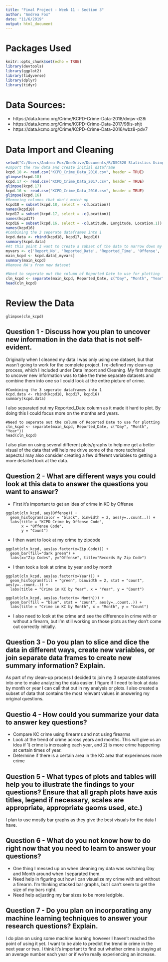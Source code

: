 ---
title: "Final Project - Week 11 - Section 3"
author: "Andrea Fox"
date: "11/6/2019"
output: html_document
---

# Packages Used
```{r setup, include=FALSE}
knitr::opts_chunk$set(echo = TRUE)
library(devtools)
library(ggplot2)
library(tidyverse)
library(dplyr)
library(tidyr)
```

# Data Sources:
* https://data.kcmo.org/Crime/KCPD-Crime-Data-2018/dmjw-d28i
* https://data.kcmo.org/Crime/KCPD-Crime-Data-2017/98is-shjt
* https://data.kcmo.org/Crime/KCPD-Crime-Data-2016/wbz8-pdv7

# Data Import and Cleaning
```{r Data Clean}
setwd("C:/Users/Andrea Fox/OneDrive/Documents/R/DSC520 Statistics Using R")
#Import the raw data and create initial dataframe
kcpd.18 <- read.csv("KCPD_Crime_Data_2018.csv", header = TRUE)
glimpse(kcpd.18)
kcpd.17 <- read.csv("KCPD_Crime_Data_2017.csv", header = TRUE)
glimpse(kcpd.17)
kcpd.16 <- read.csv("KCPD_Crime_Data_2016.csv", header = TRUE)
glimpse(kcpd.16)
#Removing columns that don't match up
kcpd18 = subset(kcpd.18, select = -c(Location))
names(kcpd18)
kcpd17 = subset(kcpd.17, select = -c(Location))
names(kcpd17)
kcpd16 = subset(kcpd.16, select = -c(Latitude, Longitude, Location.1))
names(kcpd16)
#Combining the 3 seperate dataframes into 1
kcpd.data <- rbind(kcpd18, kcpd17, kcpd16)
summary(kcpd.data)
#At this point I want to create a subset of the data to narrow down my data.
myvars <- c('Report_No', 'Reported_Date', 'Reported_Time', 'Offense', 'Description', 'Zip.Code', 'Area', 'Firearm.Used.Flag')
main_kcpd <- kcpd.data[,myvars]
summary(main_kcpd)
#Remove NA's from new dataset

#Need to seperate out the column of Reported Date to use for plotting
cln_kcpd <- separate(main_kcpd, Reported_Date, c("Day", "Month", "Year"))
head(cln_kcpd)
```

# Review the Data

```
glimpse(cln_kcpd)
```


## Question 1 - Discuss how you plan to uncover new information in the data that is not self-evident. 

Originally when I cleaned my data I was only using one dataset, but that wasn't going to work for the complete project. I re-defined my clean-up process, which I included under Data Import and Cleaning. My first thought to uncover new information was to take the three separate datasets and combine them into one so I could look at the entire picture of crime. 

```
#Combining the 3 seperate dataframes into 1
kcpd.data <- rbind(kcpd18, kcpd17, kcpd16)
summary(kcpd.data)
```
I also separated out my Reported_Date column as it made it hard to plot. By doing this I could focus more on the months and years. 
```
#Need to seperate out the column of Reported Date to use for plotting
cln_kcpd <- separate(main_kcpd, Reported_Date, c("Day", "Month", "Year"))
head(cln_kcpd)
```
I also plan on using several different plots/graphs to help me get a better visual of the data that will help me drive some of the more technical aspects.I may also consider creating a few different variables to getting a more detailed look at the data.

## Question 2 - What are different ways you could look at this data to answer the questions you want to answer?

* First it's important to get an idea of crime in KC by Offense

```
ggplot(cln_kcpd, aes(Offense)) + 
  geom_histogram(color = "black", binwidth = 2, aes(y=..count..)) +
  labs(title = "KCPD Crime by Offense Code",
       x = "Offense Code",
       y = "Count")
```

* I then want to look at my crime by zipcode

```
ggplot(cln_kcpd, aes(as.factor(x=Zip.Code))) +
  geom_bar(fill="dark green") +
  labs(x="Zip Codes", y="Offense", title="Records By Zip Code")
```

* I then took a look at crime by year and by month

```
ggplot(cln_kcpd, aes(as.factor(x=Year))) + 
  geom_histogram(fill = "green", binwidth = 2, stat = "count", aes(y=..count..)) +
  labs(title = "Crime in KC by Year", x = "Year", y = "Count")

ggplot(cln_kcpd, aes(as.factor(x= Month))) + 
  geom_bar(fill = "blue", stat = "count", aes(y=..count..)) +
  labs(title = "Crime in KC by Month", x = "Month", y = "Count")
```

* I also need to look at the crime and see the difference in crime with or without a firearm, but I'm still working on those plots as they don't come out correctly initially. 

## Question 3 - Do you plan to slice and dice the data in different ways, create new variables, or join separate data frames to create new summary information? Explain.

As part of my clean-up process I decided to join my 3 separate dataframes into one to make analyzing the data easier. I figure if I need to look at data by month or year I can call that out in my analysis or plots. I also created a subset of data that contains the most relevant values in answering my original questions.

## Questio 4 - How could you summarize your data to answer key questions?

* Compare KC crime using firearms and not using firearms
* Look at the trend of crime across years and months. This will give us an idea if 1) crime is increasing each year, and 2) is more crime happening at certain times of year.
* Determine if there is a certain area in the KC area that experiences more crime

## Question 5 - What types of plots and tables will help you to illustrate the findings to your questions? Ensure that all graph plots have axis titles, legend if necessary, scales are appropriate, appropriate geoms used, etc.)

I plan to use mostly bar graphs as they give the best visuals for the data I have. 

## Question 6 - What do you not know how to do right now that you need to learn to answer your questions?

* One thing I messed up on when cleaning my data was switching Day and Month around when I separated them.
* Need help in figuring out how I can visualize my crime with and without a firearm. I'm thinking stacked bar graphs, but I can't seem to get the size of my bars right.
* Need help adjusting my bar sizes to be more ledgible.

## Question 7 - Do you plan on incorporating any machine learning techniques to answer your research questions? Explain.

I do plan on using some machine learning however I haven't reached the point of using it yet. I want to be able to predict the trend in crime in the next year or two. I think it's important to find out whether crime is staying at an average number each year or if we're really experiencing an increase.

